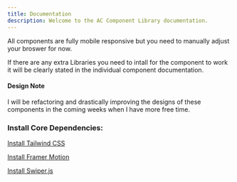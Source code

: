 ```yaml
---
title: Documentation
description: Welcome to the AC Component Library documentation.
---
```


All components are fully mobile responsive but you need to manually adjust your broswer for now.

If there are any extra Libraries you need to intall for the component to work it will be clearly stated in the individual component documentation.

#### Design Note

I will be refactoring and drastically improving the designs of these components in the coming weeks when I have more free time.

### Install Core Dependencies:


<Callout>


[Install Tailwind CSS](https://tailwindcss.com/docs/installation/framework-guides)

[Install Framer Motion](https://www.framer.com/motion/introduction/#quick-start)

[Install Swiper.js](https://swiperjs.com/get-started)

</Callout>







